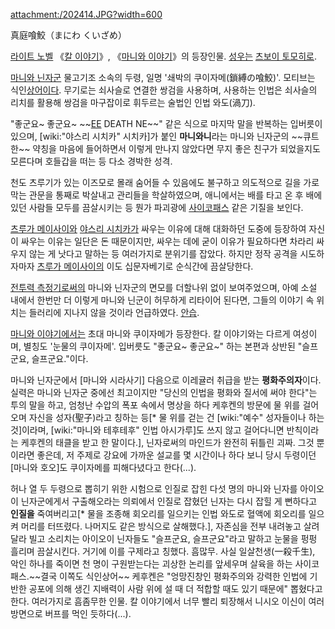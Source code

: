 attachment:/202414.JPG?width=600

真庭喰鮫（まにわ くいざめ）

[[라이트 노벨]] 《[[칼 이야기]]》, 《[[마니와 이야기]]》의 등장인물. [[성우]]는 [[츠보이 토모히로]].

[[마니와 닌자군]] 물고기조 소속의 두령, 일명 '쇄박의 쿠이자메(鎖縛の喰鮫)'. 모티브는 식인[[상어]]이다. 무기로는 쇠사슬로 연결한 쌍검을 사용하며, 사용하는 인법은 쇠사슬의 리치를 활용해 쌍검을 마구잡이로 휘두르는 술법인 인법 와도(渦刀).

"좋군요~ 좋군요~ ~~[[EE]] DEATH NE~~" 같은 식으로 마지막 말을 반복하는 입버릇이 있으며, [wiki:"야스리 시치카" 시치카]가 붙인 '''마니와니'''라는 마니와 닌자군의 ~~큐트한~~ 약칭을 마음에 들어하면서 이렇게 만나지 않았다면 무지 좋은 친구가 되었을지도 모른다며 호들갑을 떠는 등 다소 경박한 성격.

천도 츠루기가 있는 이즈모로 몰래 숨어들 수 있음에도 불구하고 의도적으로 길을 가로막는 관문을 통째로 박살내고 관리들을 학살하였으며, 애니에서는 배를 타고 온 후 배에 있던 사람들 모두를 끔살시키는 등 뭔가 파괴광에 [[사이코패스]] 같은 기질을 보인다.

[[츠루가 메이사이]]와 [[야스리 시치카]]가 싸우는 이유에 대해 대화하던 도중에 등장하여 자신이 싸우는 이유는 일단은 돈 때문이지만, 싸우는 데에 굳이 이유가 필요하다면 차라리 싸우지 않는 게 낫다고 말하는 등 여러가지로 분위기를 잡았다. 하지만 정작 공격을 시도하자마자 [[츠루가 메이사이]]의 이도 십문자베기로 순식간에 끔살당한다.

[[전투력 측정기]]로써의 마니와 닌자군의 면모를 더할나위 없이 보여주었으며, 아예 소설 내에서 한번만 더 이렇게 마니와 닌군이 허무하게 리타이어 된다면, 그들의 이야기 속 위치는 들러리에 지나지 않을 것이라 언급하였다. [[안습]].

[[마니와 이야기]]에서는 초대 마니와 쿠이자메가 등장한다. 칼 이야기와는 다르게 여성이며, 별칭도 '눈물의 쿠이자메'. 입버릇도 "좋군요~ 좋군요~" 하는 본편과 상반된 "슬프군요, 슬프군요."이다.

마니와 닌자군에서 [마니와 시라사기] 다음으로 이레귤러 취급을 받는 '''평화주의자'''이다. 실력은 마니와 닌자군 중에선 최고이지만 "당신의 인법을 평화와 질서에 써야 한다"는 투의 말을 하고, 엄청난 수압의 폭포 속에서 명상을 하다 케후켄의 방문에 물 위를 걸어오며 자신을 성자(聖子)라고 칭하는 등[* 물 위를 걷는 건 [wiki:"예수" 성자들이나 하는 것]이라며, [wiki:"마니와 테후테후" 인법 아시가루]도 쓰지 않고 걸어다니면 반칙이라는 케후켄의 태클을 받고 한 말이다.], 닌자로써의 마인드가 완전히 뒤틀린 괴짜. 그것 뿐이라면 좋은데, 저 주제로 강요에 가까운 설교를 몇 시간이나 하다 보니 당시 두령이던 [마니와 호오]도 쿠이자메를 피해다녔다고 한다(...). 

허나 열 두 두령으로 뽑히기 위한 시험으로 인질로 잡힌 다섯 명의 마니와 닌자를 아이오이 닌자군에게서 구출해오라는 의뢰에서 인질로 잡혔던 닌자는 다시 잡힐 게 뻔하다고 '''인질을''' 죽여버리고[* 물을 조종해 회오리를 일으키는 인법 와도로 혈액에 회오리를 일으켜 머리를 터뜨렸다. 나머지도 같은 방식으로 살해했다.], 자존심을 전부 내려놓고 살려달라 빌고 소리치는 아이오이 닌자들도 "슬프군요, 슬프군요"라고 말하고 눈물을 펑펑 흘리며 끔살시킨다. 거기에 이를 구제라고 칭했다. 흠많무. 사실 일살천생(一殺千生), 악인 하나를 죽이면 천 명이 구원받는다는 괴상한 논리를 앞세우며 살육을 하는 사이코패스.~~결국 이쪽도 식인상어~~ 케후켄은 "엉망진창인 평화주의와 강력한 인법에 기반한 공포에 의해 생긴 지배력이 사람 위에 설 때 더 적합할 때도 있기 때문에" 뽑혔다고 한다. 여러가지로 흠좀무한 인물. 칼 이야기에서 너무 빨리 퇴장해서 니시오 이신이 여러 방면으로 버프를 먹인 듯하다(...).
